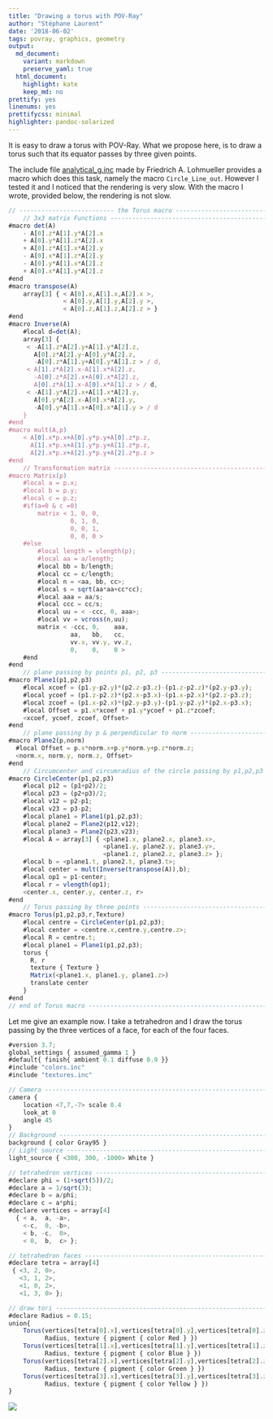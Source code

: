 ```yaml
---
title: "Drawing a torus with POV-Ray"
author: "Stéphane Laurent"
date: '2018-06-02'
tags: povray, graphics, geometry
output:
  md_document:
    variant: markdown
    preserve_yaml: true
  html_document:
    highlight: kate
    keep_md: no
prettify: yes
linenums: yes
prettifycss: minimal
highlighter: pandoc-solarized
---
```


It is easy to draw a torus with POV-Ray. What we propose here, is to draw a 
torus such that its equator passes by three given points.

The include file [analytical_g.inc](http://www.f-lohmueller.de/pov_tut/a_geo/a_geo70e.htm) made by Friedrich A. Lohmueller provides a macro which does this task, 
namely the macro `Circle_Line_out`. 
However I tested it and I noticed that the rendering is very slow. 
With the macro I wrote, provided below, the rendering is not slow.

```javascript
// -------------------------- the Torus macro ------------------------------- //
    // 3x3 matrix Functions ----------------------------------------------------
#macro det(A)
    - A[0].z*A[1].y*A[2].x
    + A[0].y*A[1].z*A[2].x
    + A[0].z*A[1].x*A[2].y
    - A[0].x*A[1].z*A[2].y
    - A[0].y*A[1].x*A[2].z
    + A[0].x*A[1].y*A[2].z
#end
#macro transpose(A)
    array[3] { < A[0].x,A[1].x,A[2].x >,
               < A[0].y,A[1].y,A[2].y >,
               < A[0].z,A[1].z,A[2].z > }
#end
#macro Inverse(A)
    #local d=det(A);
    array[3] {
     < -A[1].z*A[2].y+A[1].y*A[2].z,
       A[0].z*A[2].y-A[0].y*A[2].z,
       -A[0].z*A[1].y+A[0].y*A[1].z > / d,
     < A[1].z*A[2].x-A[1].x*A[2].z,
       -A[0].z*A[2].x+A[0].x*A[2].z,
       A[0].z*A[1].x-A[0].x*A[1].z > / d,
     < -A[1].y*A[2].x+A[1].x*A[2].y,
       A[0].y*A[2].x-A[0].x*A[2].y,
       -A[0].y*A[1].x+A[0].x*A[1].y > / d
    }
#end
#macro mult(A,p)
    < A[0].x*p.x+A[0].y*p.y+A[0].z*p.z,
      A[1].x*p.x+A[1].y*p.y+A[1].z*p.z,
      A[2].x*p.x+A[2].y*p.y+A[2].z*p.z >
#end
    // Transformation matrix ---------------------------------------------------
#macro Matrix(p)
    #local a = p.x;
    #local b = p.y;
    #local c = p.z;
    #if(a=0 & c =0)
        matrix < 1, 0, 0,
                 0, 1, 0,
                 0, 0, 1,
                 0, 0, 0 >
    #else
        #local length = vlength(p);
        #local aa = a/length;
        #local bb = b/length;
        #local cc = c/length;
        #local n = <aa, bb, cc>;
        #local s = sqrt(aa*aa+cc*cc);
        #local aaa = aa/s;
        #local ccc = cc/s;
        #local uu = < -ccc, 0, aaa>;
        #local vv = vcross(n,uu);
        matrix < -ccc, 0,    aaa,
                 aa,   bb,   cc,
                 vv.x, vv.y, vv.z,
                 0,    0,    0 >
    #end
#end
    // plane passing by points p1, p2, p3 --------------------------------------
#macro Plane1(p1,p2,p3)
    #local xcoef = (p1.y-p2.y)*(p2.z-p3.z)-(p1.z-p2.z)*(p2.y-p3.y);
    #local ycoef = (p1.z-p2.z)*(p2.x-p3.x)-(p1.x-p2.x)*(p2.z-p3.z);
    #local zcoef = (p1.x-p2.x)*(p2.y-p3.y)-(p1.y-p2.y)*(p2.x-p3.x);
    #local Offset = p1.x*xcoef + p1.y*ycoef + p1.z*zcoef;
    <xcoef, ycoef, zcoef, Offset>
#end
    // plane passing by p & perpendicular to norm ------------------------------
#macro Plane2(p,norm)
  #local Offset = p.x*norm.x+p.y*norm.y+p.z*norm.z;
  <norm.x, norm.y, norm.z, Offset>
#end
    // Circumcenter and circumradius of the circle passing by p1,p2,p3 ---------
#macro CircleCenter(p1,p2,p3)
    #local p12 = (p1+p2)/2;
    #local p23 = (p2+p3)/2;
    #local v12 = p2-p1;
    #local v23 = p3-p2;
    #local plane1 = Plane1(p1,p2,p3);
    #local plane2 = Plane2(p12,v12);
    #local plane3 = Plane2(p23,v23);
    #local A = array[3] { <plane1.x, plane2.x, plane3.x>,
                          <plane1.y, plane2.y, plane3.y>,
                          <plane1.z, plane2.z, plane3.z> };
    #local b = <plane1.t, plane2.t, plane3.t>;
    #local center = mult(Inverse(transpose(A)),b);
    #local op1 = p1-center;
    #local r = vlength(op1);
    <center.x, center.y, center.z, r>
#end
    // Torus passing by three points -------------------------------------------
#macro Torus(p1,p2,p3,r,Texture)
    #local centre = CircleCenter(p1,p2,p3);
    #local center = <centre.x,centre.y,centre.z>;
    #local R = centre.t;
    #local plane1 = Plane1(p1,p2,p3);
    torus {
      R, r
      texture { Texture }
      Matrix(<plane1.x, plane1.y, plane1.z>)
      translate center
    }
#end
// end of Torus macro ------------------------------------------------------- //
```

Let me give an example now. I take a tetrahedron and I draw the torus passing by 
the three vertices of a face, for each of the four faces.

```javascript
#version 3.7;
global_settings { assumed_gamma 1 }
#default{ finish{ ambient 0.1 diffuse 0.9 }}
#include "colors.inc"
#include "textures.inc"

// Camera ----------------------------------------------------------------------
camera {
    location <7,7,-7> scale 0.4
    look_at 0
    angle 45
}
// Background ------------------------------------------------------------------
background { color Gray95 }
// Light source ----------------------------------------------------------------
light_source { <300, 300, -1000> White }

// tetrahedron vertices --------------------------------------------------------
#declare phi = (1+sqrt(5))/2;
#declare a = 1/sqrt(3);
#declare b = a/phi;
#declare c = a*phi;
#declare vertices = array[4]
  { < a,  a, -a>,
    <-c,  0, -b>,
    < b, -c,  0>,
    < 0,  b,  c> };

// tetrahedron faces -----------------------------------------------------------
#declare tetra = array[4]
 { <3, 2, 0>,
   <3, 1, 2>,
   <1, 0, 2>,
   <1, 3, 0> };

// draw tori -------------------------------------------------------------------
#declare Radius = 0.15;
union{
    Torus(vertices[tetra[0].x],vertices[tetra[0].y],vertices[tetra[0].z],
          Radius, texture { pigment { color Red } })
    Torus(vertices[tetra[1].x],vertices[tetra[1].y],vertices[tetra[1].z],
          Radius, texture { pigment { color Blue } })
    Torus(vertices[tetra[2].x],vertices[tetra[2].y],vertices[tetra[2].z],
          Radius, texture { pigment { color Green } })
    Torus(vertices[tetra[3].x],vertices[tetra[3].y],vertices[tetra[3].z],
          Radius, texture { pigment { color Yellow } })
}
```

![](figures/POVRay_TorusMacro.png)
